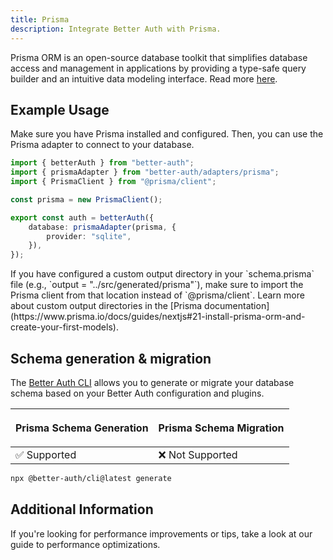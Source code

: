 ```yaml
---
title: Prisma
description: Integrate Better Auth with Prisma.
---
```


Prisma ORM is an open-source database toolkit that simplifies database access and management in applications by providing a type-safe query builder and an intuitive data modeling interface.
Read more [here](https://www.prisma.io/).

## Example Usage

Make sure you have Prisma installed and configured.
Then, you can use the Prisma adapter to connect to your database.

```ts title="auth.ts"
import { betterAuth } from "better-auth";
import { prismaAdapter } from "better-auth/adapters/prisma";
import { PrismaClient } from "@prisma/client";

const prisma = new PrismaClient();

export const auth = betterAuth({
    database: prismaAdapter(prisma, {
        provider: "sqlite",
    }),
});
```

<Callout type="warning">
    If you have configured a custom output directory in your `schema.prisma` file (e.g., `output =
    "../src/generated/prisma"`), make sure to import the Prisma client from that location instead of `@prisma/client`.
    Learn more about custom output directories in the [Prisma
    documentation](https://www.prisma.io/docs/guides/nextjs#21-install-prisma-orm-and-create-your-first-models).
</Callout>

## Schema generation & migration

The [Better Auth CLI](/docs/concepts/cli) allows you to generate or migrate
your database schema based on your Better Auth configuration and plugins.

<table>
    <thead>
        <tr className="border-b">
            <th>
                <p className="font-bold text-[16px] mb-1">Prisma Schema Generation</p>
            </th>
            <th>
                <p className="font-bold text-[16px] mb-1">Prisma Schema Migration</p>
            </th>
        </tr>
    </thead>
    <tbody>
        <tr className="h-10">
            <td>✅ Supported</td>
            <td>❌ Not Supported</td>
        </tr>
    </tbody>
</table>

```bash title="Schema Generation"
npx @better-auth/cli@latest generate
```

## Additional Information

If you're looking for performance improvements or tips, take a look at our guide to <Link href="/docs/guides/optimizing-for-performance">performance optimizations</Link>.
